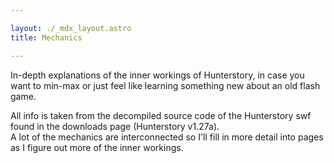 ---

layout: ./_mdx_layout.astro
title: Mechanics

---

In-depth explanations of the inner workings of Hunterstory, in case you want to min-max or just feel like learning something new about an old flash game.  

All info is taken from the decompiled source code of the Hunterstory swf found in the downloads page (Hunterstory v1.27a).  
A lot of the mechanics are interconnected so I'll fill in more detail into pages as I figure out more of the inner workings.  